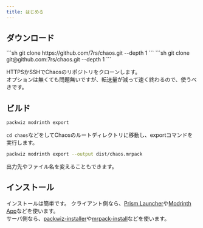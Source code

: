 ```yaml
---
title: はじめる
---
```



[depth]: https://git-scm.com/docs/git-clone#Documentation/git-clone.txt-code--depthcodeemltdepthgtem

## ダウンロード  

  <Tabs>
    <TabItem label="HTTPS">
      ```sh
      git clone https://github.com/7rs/chaos.git --depth 1
      ```
    </TabItem>
    <TabItem label="SSH">
      ```sh
      git clone git@github.com:7rs/chaos.git --depth 1
      ```
    </TabItem>
  </Tabs>

  HTTPSかSSHでChaosのリポジトリをクローンします。  
  オプションは無くても問題無いですが、転送量が減って速く終わるので、使うべきです。  

  <LinkCard
    title="Git - git-clone Documentation"
    href="https://git-scm.com/docs/git-clone#Documentation/git-clone.txt-code--depthcodeemltdepthgtem"
  />

## ビルド  

  ```sh
  packwiz modrinth export
  ```  

  `cd chaos`などをしてChaosのルートディレクトリに移動し、exportコマンドを実行します。  

  ```sh
  packwiz modrinth export --output dist/chaos.mrpack
  ```  

  出力先やファイル名を変えることもできます。  

  <LinkCard
    title="packwiz modrinth export"
    href="https://packwiz.infra.link/reference/commands/packwiz/modrinth/export"
  />

[prism-launcher]: https://prismlauncher.org/
[modrinth-app]: https://modrinth.com/app

[mrpack-install]: https://github.com/nothub/mrpack-install
[packwiz-installer]: https://github.com/packwiz/packwiz-installer

## インストール  

  インストールは簡単です。
  クライアント側なら、[Prism Launcher][prism-launcher]や[Modrinth App][modrinth-app]などを使います。  
  サーバ側なら、[packwiz-installer][packwiz-installer]や[mrpack-install][mrpack-install]などを使います。  

  <LinkCard
    title="Modrinth - Modpacks on Modrinth"
    description="Modrinth形式のModpackの使い方"
    href="https://support.modrinth.com/en/articles/8802250-modpacks-on-modrinth"
  />

